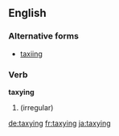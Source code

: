 ==English==

===Alternative forms===
* [[taxiing]]

===Verb===

'''taxying'''

# {{present participle of|taxi|lang=en}} (irregular)

[[de:taxying]]
[[fr:taxying]]
[[ja:taxying]]